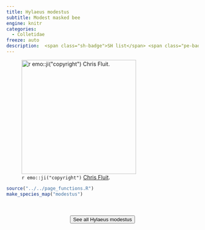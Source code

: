 ```yaml
---
title: Hylaeus modestus
subtitle: Modest masked bee
engine: knitr
categories:
  - Colletidae
freeze: auto
description:  <span class="sh-badge">SH list</span> <span class="pe-badge">PM Evidence</span>
---
```

![`r emo::ji("copyright")` [Chris Fluit ](https://inaturalist.ca/photos/310076827).](https://inaturalist-open-data.s3.amazonaws.com/photos/310076827/large.jpeg){height=300}





```r
source("../../page_functions.R")
make_species_map("modestus")
```
<br><br>
<center>


<a href="https://www.zoology.ubc.ca/entomology/main/Hymenoptera/Colletidae/Hylaeus%20modestus.php"><button type="button" class="btn btn-secondary">See all Hylaeus modestus <i class="fa-solid fa-arrow-up-right-from-square"></i> </button></a>
</center>
